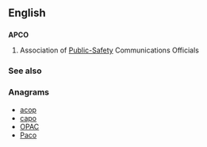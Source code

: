 ==English==

==={{abbreviation-old}}===
'''APCO'''

# Association of [[public safety|Public-Safety]] Communications Officials

===See also===
{{projectlinks
|pedia|page1=Association of Public-Safety Communications Officials-International|label1=APCO}}

===Anagrams===
* [[acop#English|acop]] 
* [[capo#English|capo]]
* [[OPAC#English|OPAC]]
* [[Paco#English|Paco]]